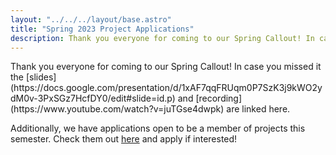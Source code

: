 ```yaml
---
layout: "../../../layout/base.astro"
title: "Spring 2023 Project Applications"
description: Thank you everyone for coming to our Spring Callout! In case you missed it 
---
```


<ContentSection title="Spring 2023 Project Applications">

<div class='w-full'>
Thank you everyone for coming to our Spring Callout! In case you missed it the [slides](https://docs.google.com/presentation/d/1xAF7qqFRUqm0P7SzK3j9kWO2ydM0v-3PxSGz7HcfDY0/edit#slide=id.p) and [recording](https://www.youtube.com/watch?v=juTGse4dwpk) are linked here.

Additionally, we have applications open to be a member of projects this semester. Check them out [here](https://docs.google.com/document/d/1j7oljxr9-Qzoc7DzUETdM1okovilWA7Y5DF_SdHJ5yQ/edit) and apply if interested!


</div>

</ContentSection>
